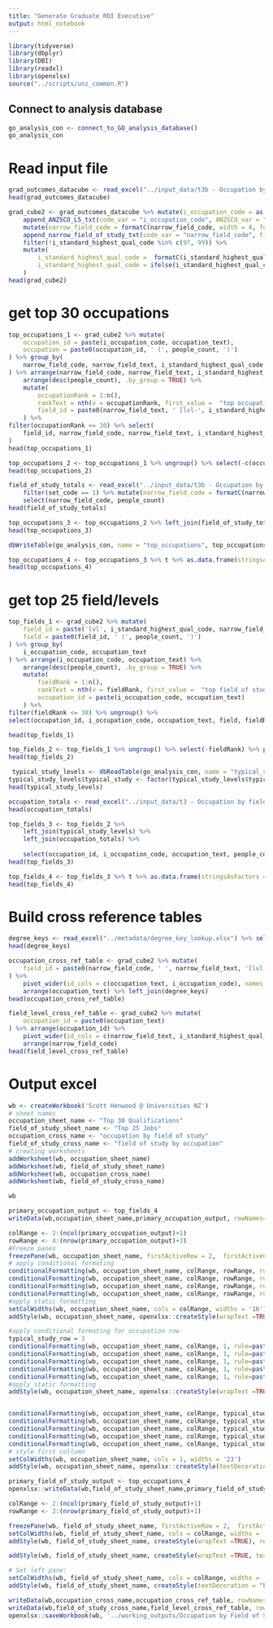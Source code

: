 ```yaml
---
title: "Generate Graduate ROI Executive"
output: html_notebook
---
```



```r
library(tidyverse)
library(dbplyr)
library(DBI)
library(readxl)
library(openxlsx)
source("../scripts/unz_common.R")
```

## Connect to analysis database

```r
go_analysis_con <- connect_to_GO_analysis_database()
go_analysis_con
```

# Read input file
```r
grad_outcomes_datacube <- read_excel("../input_data/t3b - Occupation by narrow field of study- checked.xlsx", sheet = "Occupation by narrow study", skip=4)
head(grad_outcomes_datacube)
```


```r
grad_cube2 <- grad_outcomes_datacube %>% mutate(i_occupation_code = as.character(i_occupation_code)) %>% 
    append_ANZSCO_L5_txt(code_var = "i_occupation_code", ANZSCO_var = "occupation_text") %>%
    mutate(narrow_field_code = formatC(narrow_field_code, width = 4, format = "d", flag = "0")) %>%
    append_narrow_field_of_study_txt(code_var = "narrow_field_code", field_var = "narrow_field_text") %>%
    filter(!i_standard_highest_qual_code %in% c(97, 99)) %>%
    mutate(
        i_standard_highest_qual_code =  formatC(i_standard_highest_qual_code, width = 2, format = "d", flag = "0"),
        i_standard_highest_qual_code = ifelse(i_standard_highest_qual_code == '11', 'OS', i_standard_highest_qual_code)
    )
head(grad_cube2)
```


# get top 30 occupations
```r
top_occupations_1 <- grad_cube2 %>% mutate(
    occupation_id = paste(i_occupation_code, occupation_text),
    occupation = paste0(occupation_id, ' (', people_count, ')')
) %>% group_by(
    narrow_field_code, narrow_field_text, i_standard_highest_qual_code
) %>% arrange(narrow_field_code, narrow_field_text, i_standard_highest_qual_code) %>% 
    arrange(desc(people_count), .by_group = TRUE) %>%
    mutate(
        occupationRank = 1:n(),
        rankText = nth(v = occupationRank, first_value =  "top occupation", second_value = '2nd occupation'),
        field_id = paste0(narrow_field_text, ' [lvl-', i_standard_highest_qual_code, ']')
    ) %>%
filter(occupationRank <= 30) %>% select(
    field_id, narrow_field_code, narrow_field_text, i_standard_highest_qual_code, occupationRank, rankText, occupation
) 
head(top_occupations_1)
```

```r
top_occupations_2 <- top_occupations_1 %>% ungroup() %>% select(-c(occupationRank, narrow_field_text, i_standard_highest_qual_code)) %>% pivot_wider(values_from = occupation, names_from = "rankText")
head(top_occupations_2)
```

```r
field_of_study_totals <- read_excel("../input_data/t3b - Occupation by narrow field of study- Checked.xlsx", sheet="narrow field of study totals", skip = 5, col_types = c('numeric','numeric', 'numeric')) %>%
    filter(set_code == 1) %>% mutate(narrow_field_code = formatC(narrow_field_code, width = 4, format = "d", flag = "0") ) %>%
    select(narrow_field_code, people_count)
head(field_of_study_totals)
```


```r
top_occupations_3 <- top_occupations_2 %>% left_join(field_of_study_totals) %>% select(field_id, narrow_field_code, people_count, everything())
head(top_occupations_3)
```


```r
dbWriteTable(go_analysis_con, name = "top_occupations", top_occupations_3, overwrite = TRUE)
```

```r
top_occupations_4 <- top_occupations_3 %>% t %>% as.data.frame(stringsAsFactors = FALSE)
head(top_occupations_4)
```

# get top 25 field/levels
```r
top_fields_1 <- grad_cube2 %>% mutate(
    field_id = paste('lvl', i_standard_highest_qual_code, narrow_field_text),
    field = paste0(field_id, ' (', people_count, ')')
) %>% group_by(
    i_occupation_code, occupation_text
) %>% arrange(i_occupation_code, occupation_text) %>% 
    arrange(desc(people_count), .by_group = TRUE) %>%
    mutate(
        fieldRank = 1:n(),
        rankText = nth(v = fieldRank, first_value =  "top field of study", second_value = '2nd field of study'),
        occupation_id = paste(i_occupation_code, occupation_text)
    ) %>%
filter(fieldRank <= 30) %>% ungroup() %>%
select(occupation_id, i_occupation_code, occupation_text, field, fieldRank, rankText)

head(top_fields_1)
```

```r
top_fields_2 <- top_fields_1 %>% ungroup() %>% select(-fieldRank) %>% pivot_wider(values_from = field, names_from = "rankText")
head(top_fields_2)
```

```r
 typical_study_levels <- dbReadTable(go_analysis_con, name = "typical_study_levels") %>% mutate(i_occupation_code = as.character(i_occupation_code))
typical_study_levels$typical_study <- factor(typical_study_levels$typical_study, levels = 1:5, labels = c("School", "Cert/Dipl", "Mixed", "Tertiary","Degree"))
head(typical_study_levels)
```

```r
occupation_totals <- read_excel("../input_data/t3 - Occupation by field of study - Checked.xlsx", sheet="Occupation totals", skip = 4, col_types = c('text', 'numeric'))
head(occupation_totals)
```

```r
top_fields_3 <- top_fields_2 %>% 
    left_join(typical_study_levels) %>% 
    left_join(occupation_totals) %>% 
    
    select(occupation_id, i_occupation_code, occupation_text, people_count, typical_study, everything()) %>% select(-c(occupation_text, i_occupation_code))
head(top_fields_3)
```

```r
top_fields_4 <- top_fields_3 %>% t %>% as.data.frame(stringsAsFactors = FALSE)
head(top_fields_4)
```

# Build cross reference tables
```r
degree_keys <- read_excel("../metadata/degree_key_lookup.xlsx") %>% select(-occupation_text) %>% rename(i_occupation_code = anzsco_code)
head(degree_keys)
```

```r
occupation_cross_ref_table <- grad_cube2 %>% mutate(
    field_id = paste0(narrow_field_code, ' ', narrow_field_text, '[lvl-', i_standard_highest_qual_code, ']')
) %>%
    pivot_wider(id_cols = c(occupation_text, i_occupation_code), names_from = field_id, values_from = people_count) %>%
    arrange(occupation_text) %>% left_join(degree_keys)
head(occupation_cross_ref_table)
```

```r
field_level_cross_ref_table <- grad_cube2 %>% mutate(
    occupation_id = paste0(occupation_text)
) %>% arrange(occupation_id) %>%
    pivot_wider(id_cols = c(narrow_field_text, i_standard_highest_qual_code, narrow_field_code), names_from = occupation_id, values_from = people_count) %>%
    arrange(narrow_field_code)
head(field_level_cross_ref_table)
```

# Output excel
```r
wb <- createWorkbook('Scott Henwood @ Universities NZ')
# sheet names
occupation_sheet_name <- "Top 30 Qualifications"
field_of_study_sheet_name <- "Top 25 Jobs"
occupation_cross_name <- "occupation by field of study"
field_of_study_cross_name <- "field of study by occupation"
# creating worksheets
addWorksheet(wb, occupation_sheet_name)
addWorksheet(wb, field_of_study_sheet_name)
addWorksheet(wb, occupation_cross_name)
addWorksheet(wb, field_of_study_cross_name)

wb
```

```r
primary_occupation_output <- top_fields_4
writeData(wb,occupation_sheet_name,primary_occupation_output, rowNames=TRUE, colNames = FALSE)
```

```r
colRange <- 2:(ncol(primary_occupation_output)+1)
rowRange <- 4:(nrow(primary_occupation_output)+3)
#Freeze panes
freezePane(wb, occupation_sheet_name, firstActiveRow = 2,  firstActiveCol = 2)
# apply conditional formating
conditionalFormatting(wb, occupation_sheet_name, colRange, rowRange, rule="INT(MID(INDIRECT(ADDRESS(ROW(),COLUMN())),5,2))>=0", style = openxlsx::createStyle(bgFill = "#F4C724"))
conditionalFormatting(wb, occupation_sheet_name, colRange, rowRange, rule='=MID(INDIRECT(ADDRESS(ROW(),COLUMN())),5,2)="OS"', style = openxlsx::createStyle(bgFill = "#F4C724"))
conditionalFormatting(wb, occupation_sheet_name, colRange, rowRange, rule="INT(MID(INDIRECT(ADDRESS(ROW(),COLUMN())),5,2))>3", style = openxlsx::createStyle(bgFill = "#74B9FF"))
conditionalFormatting(wb, occupation_sheet_name, colRange, rowRange, rule="INT(MID(INDIRECT(ADDRESS(ROW(),COLUMN())),5,2))>=7", style = openxlsx::createStyle(bgFill = "#45CE30"))
#apply static formatting
setColWidths(wb, occupation_sheet_name, cols = colRange, widths = '16')
addStyle(wb, occupation_sheet_name, openxlsx::createStyle(wrapText =TRUE), rows = rowRange, cols = colRange, gridExpand = TRUE)

#apply conditional formating for occupation row
typical_study_row = 3
conditionalFormatting(wb, occupation_sheet_name, colRange, 1, rule=paste0('INDIRECT(ADDRESS(ROW()+',typical_study_row-1,',COLUMN()))="School"'), style = openxlsx::createStyle(bgFill = "#bf8f00"))
conditionalFormatting(wb, occupation_sheet_name, colRange, 1, rule=paste0('INDIRECT(ADDRESS(ROW()+',typical_study_row-1,',COLUMN()))="Cert/Dipl"'), style = openxlsx::createStyle(bgFill = "#b4c6e7"))
conditionalFormatting(wb, occupation_sheet_name, colRange, 1, rule=paste0('INDIRECT(ADDRESS(ROW()+',typical_study_row-1,',COLUMN()))="Mixed"'), style = openxlsx::createStyle(bgFill = "#ededed"))
conditionalFormatting(wb, occupation_sheet_name, colRange, 1, rule=paste0('INDIRECT(ADDRESS(ROW()+',typical_study_row-1,',COLUMN()))="Tertiary"'), style = openxlsx::createStyle(bgFill = "#92d050"))
conditionalFormatting(wb, occupation_sheet_name, colRange, 1, rule=paste0('INDIRECT(ADDRESS(ROW()+',typical_study_row-1,',COLUMN()))="Degree"'), style = openxlsx::createStyle(bgFill = "#00ff00"))
#apply static formatting
addStyle(wb, occupation_sheet_name, openxlsx::createStyle(wrapText =TRUE, textDecoration = "bold"), rows = 1, cols = colRange, gridExpand = TRUE)


conditionalFormatting(wb, occupation_sheet_name, colRange, typical_study_row, rule='INDIRECT(ADDRESS(ROW(),COLUMN()))="School"', style = openxlsx::createStyle(bgFill = "#bf8f00"))
conditionalFormatting(wb, occupation_sheet_name, colRange, typical_study_row, rule='INDIRECT(ADDRESS(ROW(),COLUMN()))="Cert/Dipl"', style = openxlsx::createStyle(bgFill = "#b4c6e7"))
conditionalFormatting(wb, occupation_sheet_name, colRange, typical_study_row, rule='INDIRECT(ADDRESS(ROW(),COLUMN()))="Mixed"', style = openxlsx::createStyle(bgFill = "#ededed"))
conditionalFormatting(wb, occupation_sheet_name, colRange, typical_study_row, rule='INDIRECT(ADDRESS(ROW(),COLUMN()))="Tertiary"', style = openxlsx::createStyle(bgFill = "#92d050"))
conditionalFormatting(wb, occupation_sheet_name, colRange, typical_study_row, rule='INDIRECT(ADDRESS(ROW(),COLUMN()))="Degree"', style = openxlsx::createStyle(bgFill = "#00ff00"))
# style first collumn
setColWidths(wb, occupation_sheet_name, cols = 1, widths = '23')
addStyle(wb, occupation_sheet_name, openxlsx::createStyle(textDecoration = "bold"), rows = rowRange, cols = 1, gridExpand = TRUE)
```

```r
primary_field_of_study_output <- top_occupations_4
openxlsx::writeData(wb,field_of_study_sheet_name,primary_field_of_study_output, rowNames=TRUE, colNames = FALSE)
```

```r
colRange <- 2:(ncol(primary_field_of_study_output)+1)
rowRange <- 2:(nrow(primary_field_of_study_output)+1)

freezePane(wb, field_of_study_sheet_name, firstActiveRow = 2,  firstActiveCol = 2)
setColWidths(wb, field_of_study_sheet_name, cols = colRange, widths = '16')
addStyle(wb, field_of_study_sheet_name, createStyle(wrapText =TRUE), rows = rowRange, cols = colRange, gridExpand = TRUE)

addStyle(wb, field_of_study_sheet_name, createStyle(wrapText =TRUE, textDecoration = "bold"), rows = 1, cols = colRange, gridExpand = TRUE)

# Set left pane:
setColWidths(wb, field_of_study_sheet_name, cols = colRange, widths = '23')
addStyle(wb, field_of_study_sheet_name, createStyle(textDecoration = "bold"), rows = rowRange, cols = 1, gridExpand = TRUE)
```

```r
writeData(wb,occupation_cross_name,occupation_cross_ref_table, rowNames=FALSE, colNames = TRUE)
writeData(wb,field_of_study_cross_name,field_level_cross_ref_table, rowNames=FALSE, colNames = TRUE)
openxlsx::saveWorkbook(wb, '../working_outputs/Occupation by Field of Study Analysis 2.xlsx', overwrite = T)
```

